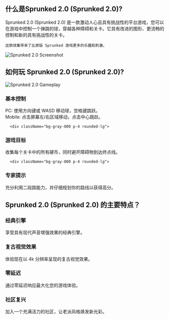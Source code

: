 ## 什么是Sprunked 2.0 (Sprunked 2.0)?
<div className="flex flex-col md:flex-row items-center gap-8">
  <div className="w-full md:w-1/2 text-xl">
Sprunked 2.0 (Sprunked 2.0) 是一款激动人心且具有挑战性的平台游戏，您可以在游戏中控制一个弹跳的球，穿越各种障碍和关卡。它具有改进的图形、更流畅的控制和新的具有挑战性的关卡。

    这款续集带来了比原版 Sprunked 游戏更多的乐趣和刺激。
</div>
  <div className="w-full md:w-1/2 flex justify-center items-center">
<img 
      src="http://localhost:3000/games/sprunki-remastered/game_screenshot.webp" 
      alt="Sprunked 2.0 Screenshot" 
      className="w-4/5 h-auto"
    />
</div>
</div>

## 如何玩 Sprunked 2.0 (Sprunked 2.0)?

<div className="flex flex-col md:flex-row items-center gap-8">
  <div className="w-full md:w-1/2">
<img 
      src="http://localhost:3000/games/sprunki-remastered/game_screenshot.webp" 
      alt="Sprunked 2.0 Gameplay" 
      className="w-4/5 h-auto mx-auto"
    />
</div>
  <div className="w-full md:w-1/2">
    <div className="grid grid-cols-1 gap-4 mt-0">
      <div className="bg-gray-800 p-4 rounded-lg">
<h3 className="text-green-400 font-bold mb-2">基本控制</h3>
        <p className="text-gray-300">
          PC: 使用方向键或 WASD 移动球，空格键跳跃。<br/>
          Mobile: 点击屏幕左/右区域移动，点击中心跳跃。
        </p>
</div>

      <div className="bg-gray-800 p-4 rounded-lg">
<h3 className="text-green-400 font-bold mb-2">游戏目标</h3>
        <p className="text-gray-300">收集每个关卡中的所有硬币，同时避开障碍物到达终点线。</p>
</div>

      <div className="bg-gray-800 p-4 rounded-lg">
<h3 className="text-green-400 font-bold mb-2">专家提示</h3>
        <p className="text-gray-300">充分利用二段跳能力，并仔细规划你的路线以获得高分。</p>
</div>
    </div>
  </div>
</div>

## Sprunked 2.0 (Sprunked 2.0) 的主要特点？

<div className="grid grid-cols-1 md:grid-cols-2 gap-4">
  <div className="bg-gray-800 p-4 rounded-lg">
<h3 className="text-green-400 font-bold mb-2">经典引擎</h3>
    <p className="text-gray-300">享受具有现代声音增强效果的经典引擎。</p>
</div>

  <div className="bg-gray-800 p-4 rounded-lg">
<h3 className="text-green-400 font-bold mb-2">复古视觉效果</h3>
    <p className="text-gray-300">体验现在以 4k 分辨率呈现的复古视觉效果。</p>
</div>

  <div className="bg-gray-800 p-4 rounded-lg">
<h3 className="text-green-400 font-bold mb-2">零延迟</h3>
    <p className="text-gray-300">通过零延迟响应最大化您的游戏体验。</p>
</div>

  <div className="bg-gray-800 p-4 rounded-lg">
<h3 className="text-green-400 font-bold mb-2">社区复兴</h3>
    <p className="text-gray-300">加入一个充满活力的社区，让老派风格焕发新光彩。</p>
</div>
</div>